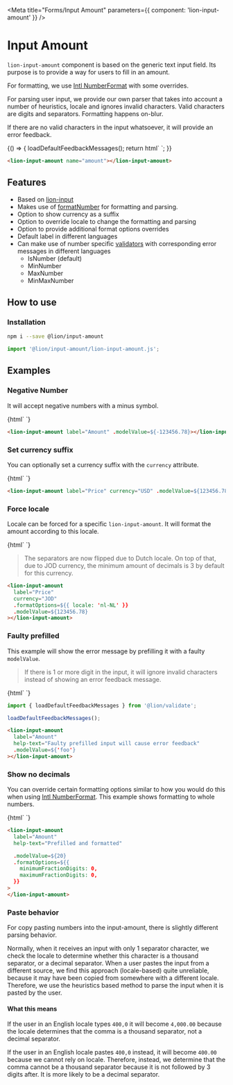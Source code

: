 

<Meta title="Forms/Input Amount" parameters={{ component: 'lion-input-amount' }} />

# Input Amount

`lion-input-amount` component is based on the generic text input field. Its purpose is to provide a way for users to fill in an amount.

For formatting, we use <a href="https://developer.mozilla.org/en-US/docs/Web/JavaScript/Reference/Global_Objects/NumberFormat" target="_blank">Intl NumberFormat</a> with some overrides.

For parsing user input, we provide our own parser that takes into account a number of heuristics, locale and ignores invalid characters.
Valid characters are digits and separators. Formatting happens on-blur.

If there are no valid characters in the input whatsoever, it will provide an error feedback.

<Story name="Default">
  {() => {
    loadDefaultFeedbackMessages();
    return html`
      <lion-input-amount name="amount" currency="USD"></lion-input-amount>
    `;
  }}
</Story>

```html
<lion-input-amount name="amount"></lion-input-amount>
```

## Features

- Based on [lion-input](?path=/docs/forms-system-overview)
- Makes use of [formatNumber](?path=/docs/localize-numbers) for formatting and parsing.
- Option to show currency as a suffix
- Option to override locale to change the formatting and parsing
- Option to provide additional format options overrides
- Default label in different languages
- Can make use of number specific [validators](?path=/docs/forms-system-validate-system) with corresponding error messages in different languages
  - IsNumber (default)
  - MinNumber
  - MaxNumber
  - MinMaxNumber

## How to use

### Installation

```sh
npm i --save @lion/input-amount
```

```js
import '@lion/input-amount/lion-input-amount.js';
```

## Examples

### Negative Number

It will accept negative numbers with a minus symbol.

<Story name="Negative number">
  {html`
    <lion-input-amount label="Amount" .modelValue=${-123456.78}></lion-input-amount>
  `}
</Story>

```html
<lion-input-amount label="Amount" .modelValue=${-123456.78}></lion-input-amount>
```

### Set currency suffix

You can optionally set a currency suffix with the `currency` attribute.

<Story name="Currency suffix">
  {html`
    <lion-input-amount label="Price" currency="USD" .modelValue=${123456.78}></lion-input-amount>
  `}
</Story>

```html
<lion-input-amount label="Price" currency="USD" .modelValue=${123456.78}></lion-input-amount>
```

### Force locale

Locale can be forced for a specific `lion-input-amount`. It will format the amount according to this locale.

<Story name="Force locale">
  {html`
    <lion-input-amount
      label="Price"
      currency="JOD"
      .formatOptions=${{ locale: 'nl-NL' }}
      .modelValue=${123456.78}
    ></lion-input-amount>
  `}
</Story>

> The separators are now flipped due to Dutch locale. On top of that, due to JOD currency, the minimum amount of decimals is 3 by default for this currency.

```html
<lion-input-amount
  label="Price"
  currency="JOD"
  .formatOptions=${{ locale: 'nl-NL' }}
  .modelValue=${123456.78}
></lion-input-amount>
```

### Faulty prefilled

This example will show the error message by prefilling it with a faulty `modelValue`.

> If there is 1 or more digit in the input, it will ignore invalid characters instead of showing an error feedback message.

<Story name="Faulty prefilled">
  {html`
    <lion-input-amount
      label="Amount"
      help-text="Faulty prefilled input will cause error feedback"
      .modelValue=${'foo'}
    ></lion-input-amount>
  `}
</Story>

```js
import { loadDefaultFeedbackMessages } from '@lion/validate';

loadDefaultFeedbackMessages();
```

```html
<lion-input-amount
  label="Amount"
  help-text="Faulty prefilled input will cause error feedback"
  .modelValue=${'foo'}
></lion-input-amount>
```

### Show no decimals

You can override certain formatting options similar to how you would do this when using <a href="https://developer.mozilla.org/en-US/docs/Web/JavaScript/Reference/Global_Objects/NumberFormat" target="_blank">Intl NumberFormat</a>.
This example shows formatting to whole numbers.

<Story name="No decimals">
  {html`
    <lion-input-amount
      label="Amount"
      help-text="Prefilled and formatted"
      .formatOptions=${{
        minimumFractionDigits: 0,
        maximumFractionDigits: 0,
      }}
      .modelValue=${20}
    >
    </lion-input-amount>
  `}
</Story>

```html
<lion-input-amount
  label="Amount"
  help-text="Prefilled and formatted"

  .modelValue=${20}
  .formatOptions=${{
    minimumFractionDigits: 0,
    maximumFractionDigits: 0,
  }}
>
</lion-input-amount>
```

### Paste behavior

For copy pasting numbers into the input-amount, there is slightly different parsing behavior.

Normally, when it receives an input with only 1 separator character, we check the locale to determine whether this character is a thousand separator, or a decimal separator.
When a user pastes the input from a different source, we find this approach (locale-based) quite unreliable, because it may have been copied from somewhere with a different locale.
Therefore, we use the heuristics based method to parse the input when it is pasted by the user.

#### What this means

If the user in an English locale types `400,0` it will become `4,000.00`
because the locale determines that the comma is a thousand separator, not a decimal separator.

If the user in an English locale pastes `400,0` instead, it will become `400.00` because we cannot rely on locale.
Therefore, instead, we determine that the comma cannot be a thousand separator because it is not followed by 3 digits after.
It is more likely to be a decimal separator.
